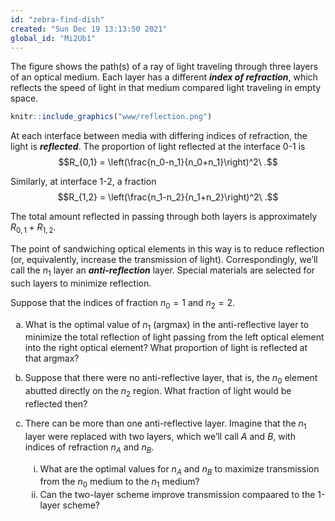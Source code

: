```yaml
---
id: "zebra-find-dish"
created: "Sun Dec 19 13:13:50 2021"
global_id: "Mi2Ub1"
---
```


The figure shows the path(s) of a ray of light traveling through three layers of an optical medium. Each layer has a different ***index of refraction***, which reflects the speed of light in that medium compared light traveling in empty space.

```r
knitr::include_graphics("www/reflection.png")
```
At each interface between media with differing indices of refraction, the light is ***reflected***. The proportion of light reflected at the interface 0-1 is 
$$R_{0,1} = \left(\frac{n_0-n_1}{n_0+n_1}\right)^2\ .$$

Similarly, at interface 1-2, a fraction $$R_{1,2} = \left(\frac{n_1-n_2}{n_1+n_2}\right)^2\ .$$

The total amount reflected in passing through both layers is approximately $R_{0,1} + R_{1,2}$.

The point of sandwiching optical elements in this way is to reduce reflection (or, equivalently, increase the transmission of light). Correspondingly, we'll call the $n_1$ layer an ***anti-reflection*** layer. Special materials are selected for such layers to minimize reflection.

Suppose that the indices of fraction $n_0 = 1$ and $n_2 = 2$.

a. What is the optimal value of $n_1$ (argmax) in the anti-reflective layer to minimize the total reflection of light passing from the left optical element into the right optical element? What proportion of light is reflected at that argmax?

b. Suppose that there were no anti-reflective layer, that is, the $n_0$ element abutted directly on the $n_2$ region. What fraction of light would be reflected then?

c. There can be more than one anti-reflective layer. Imagine that the $n_1$ layer were replaced with two layers, which we'll call $A$ and $B$, with indices of refraction $n_A$ and $n_B$. 
    i. What are the optimal values for $n_A$ and $n_B$ to maximize transmission from the $n_0$ medium to the $n_1$ medium?
    ii. Can the two-layer scheme improve transmission compaared to the 1-layer scheme?
    

